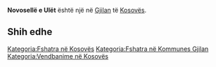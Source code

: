 {{Fshat në 
 | Emri                = Novosellë e Ulët
 | EmriAlt                = 
 | NAME_SHORT_FORM=      
 | NAME_GENERIC=      
 | NAME_SORT_NAME_RO=      NOVOSELLEEULET
 | FULL_NAME_RO = Novosellë e Ulët
 | FULL_NAME_ND_RO=Novoselle e Ulet
 | SORT_NAME_RG=NOVOSELLEEULET
 | FULL_NAME_RG=Novosellë e Ulët
 | FULL_NAME_ND_RG=Novoselle e Ulet
 | SRP_NAME_SHORT_FORM=      
 | SRP_NAME_GENERIC=      
 | SRP_NAME_SORT_NAME_RO=      
 | SRP_FULL_NAME_RO = 
 | SRP_FULL_NAME_ND_RO=
 | SRP_SORT_NAME_RG=
 | SRP_FULL_NAME_RG=
 | SRP_FULL_NAME_ND_RG=
 | Emri (Rasa dhanore) = 
 | Figura              = 
 | Shteti              = Kosovo
 | Komuna              = Gjilan
 | Kodi postar         = 
 | Sipërfaqja          = 

 | Popullsia           = 

 | Regj. i popullsisë  = 
 | Dend. e popullsisë  = 
 | Faqja zyrtare       = 
 <!--- Koordinatat ----> 
 | Gjerësia            = 42.443611
 | Gjatësia            = 20.410278
 | Lartësia            = 
}}
'''Novosellë e Ulët''' është një [[]] në [[Gjilan]] të [[Kosovës]].

<!-- == Gjeografia == -->
<!-- == Historia == -->
<!-- == Demografia == -->
== Shih edhe ==
{{Komuna Gjilan}}
{{Kosovo-Administrata-Cung}}

[[Kategoria:Fshatra në Kosovës]]
[[Kategoria:Fshatra në Kommunes Gjilan]]
[[Kategoria:Vendbanime në Kosovës]]